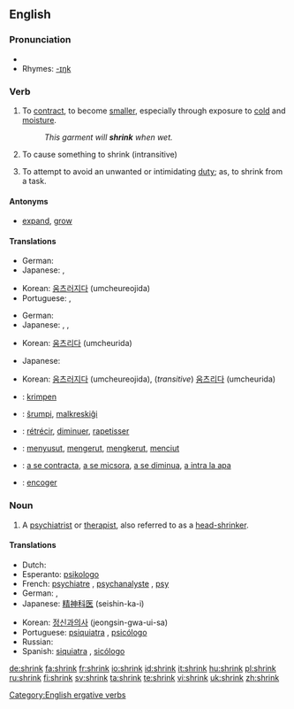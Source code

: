 ==English==

===Pronunciation===
* {{IPA|/'ʃɻɪŋk/}}
* Rhymes: [[Rhymes:English:-ɪŋk|-ɪŋk]]

===Verb===
{{en-verb|shrinks|shrinking|shrank|shrunk}}

# {{intransitive}} To [[contract]], to become [[smaller]], especially through exposure to [[cold]] and [[moisture]].
#: ''This garment will '''shrink''' when wet.''
# {{transitive}} To cause something to shrink (intransitive)
# {{intransitive}} To attempt to avoid an unwanted or intimidating [[duty]]; as, to shrink from a task.

====Antonyms====
* [[expand]], [[grow]]

====Translations====
{{trans-top|intransitive: to contract, to become smaller}}
* German: {{t-|de|schrumpfen}}
* Japanese: {{t|ja|縮む|tr=chijimu|sc=Jpan}}, {{t|ja|縮まる|tr=chijimaru|sc=Jpan}}
{{trans-mid}}
* Korean: [[움츠러지다]] (umcheureojida)
* Portuguese: {{t|pt|encolher}}, {{t|pt|contrair}}
{{trans-bottom}}

{{trans-top|transitive: to cause something to shrink (intransitive)}}
* German: {{t-|de|schrumpfen}}
* Japanese: {{t|ja|縮める|tr=chijimeru|sc=Jpan}}, {{t-|ja|縮小する|tr=shukushō suru|sc=Jpan}}, {{t-|ja|短縮する|tr=tanshuku suru|sc=Jpan}}
{{trans-mid}}
* Korean: [[움츠리다]] (umcheurida)
{{trans-bottom}}

{{trans-top|intransitive: to attempt to avoid an unwanted or intimidating duty}}
* Japanese: {{t|ja|しりごみする|tr=shirigomi suru|sc=Jpan}}
{{trans-mid}}
* Korean: [[움츠러지다]] (umcheureojida), (''transitive'') [[움츠리다]] (umcheurida)
{{trans-bottom}}

{{checktrans-top}}
* {{ttbc|Dutch}}: [[krimpen]]
* {{ttbc|Esperanto}}: [[ŝrumpi]], [[malkreskiĝi]]
* {{ttbc|French}}: [[rétrécir]], [[diminuer]], [[rapetisser]]
* {{ttbc|Indonesian}}: [[susut|menyusut]], [[kerut|mengerut]], [[kerut|mengkerut]], [[ciut|menciut]]
{{checktrans-mid}}
* {{ttbc|Romanian}}: [[a se contracta]], [[a se micsora]], [[a se diminua]], [[a intra la apa]]
* {{ttbc|Spanish}}: [[encoger]]
{{checktrans-bottom}}

===Noun===
{{en-noun}}

# {{slang}} A [[psychiatrist]] or [[therapist]], also referred to as a [[head-shrinker]].

====Translations====
{{trans-top|psychiatrist r therapist}}
* Dutch: {{t+|nl|psychiater}}
* Esperanto: [[psikologo]]
* French: [[psychiatre]] {{m}}, [[psychanalyste]] {{m}}, [[psy]] {{m}}
* German: {{t+|de|Psychiater|m}}, {{t+|de|Psychologe}}
* Japanese: [[精神科医]] (seishin-ka-i)
{{trans-mid}}
* Korean: [[정신과의사]] (jeongsin-gwa-ui-sa)
* Portuguese: [[psiquiatra]] {{m|f}}, [[psicólogo]] {{m}}
* Russian: {{t+|ru|психиатр|m|tr=psixiátr|sc=Cyrl}}
* Spanish: [[siquiatra]] {{m|f}}, [[sicólogo]] {{m}}
{{trans-bottom}}

[[Category:English ergative verbs]]

[[de:shrink]]
[[fa:shrink]]
[[fr:shrink]]
[[io:shrink]]
[[id:shrink]]
[[it:shrink]]
[[hu:shrink]]
[[pl:shrink]]
[[ru:shrink]]
[[fi:shrink]]
[[sv:shrink]]
[[ta:shrink]]
[[te:shrink]]
[[vi:shrink]]
[[uk:shrink]]
[[zh:shrink]]